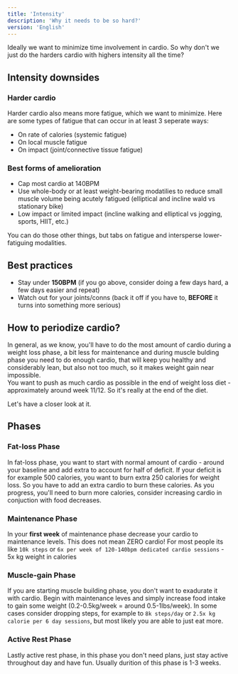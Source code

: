 ```yaml
---
title: 'Intensity'
description: 'Why it needs to be so hard?'
version: 'English'
---
```


Ideally we want to minimize time involvement in cardio. So why don't we just do the harders cardio with highers intensity all the time?

## Intensity downsides
### Harder cardio
Harder cardio also means more fatigue, which we want to minimize. Here are some types of fatigue that can occur in at least 3 seperate ways: <br/>
- On rate of calories (systemic fatigue)
- On local muscle fatigue
- On impact (joint/connective tissue fatigue)

### Best forms of amelioration
- Cap most cardio at 140BPM
- Use whole-body or at least weight-bearing modatilies to reduce small muscle volume being acutely fatigued (elliptical and incline wald vs stationary bike)
- Low impact or limited impact (incline walking and elliptical vs jogging, sports, HIIT, etc.)

<Info>
    You can do those other things, but tabs on fatigue and intersperse lower-fatiguing modalities.
</Info>

## Best practices
- Stay under **150BPM** (if you go above, consider doing a few days hard, a few days easier and repeat)
- Watch out for your joints/conns (back it off if you have to, **BEFORE** it turns into something more serious)

## How to periodize cardio?
In general, as we know, you'll have to do the most amount of cardio during a weight loss phase, a bit less for maintenance and during muscle bulding phase you need to do enough cardio, that will keep you healthy and considerably lean, but also not too much, so it makes weight gain near impossible.<br/>
You want to push as much cardio as possible in the end of weight loss diet - approximately around week 11/12. So it's really at the end of the diet.<br/>

Let's have a closer look at it.

## Phases
### Fat-loss Phase
In fat-loss phase, you want to start with normal amount of cardio - around your baseline and add extra to account for half of deficit.
<Info>
    If your deficit is for example 500 calories, you want to burn extra 250 calories for weight loss. So you have to add an extra cardio to burn these calories.
</Info>
As you progress, you'll need to burn more calories, consider increasing cardio in conjuction with food decreases.

### Maintenance Phase
In your **first week** of maintenance phase decrease your cardio to maintenance levels.
<Warning>
    This does not mean ZERO cardio!
</Warning>
For most people its like `10k steps` or `6x per week of 120-140bpm dedicated cardio sessions` - 5x kg weight in calories
### Muscle-gain Phase
If you are starting muscle building phase, you don't want to exadurate it with cardio. Begin with maintenance leves and simply increase food intake to gain some weight (0.2-0.5kg/week = around 0.5-1lbs/week). In some cases consider dropping steps, for example to `8k steps/day` or `2.5x kg calorie per 6 day sessions`, but most likely you are able to just eat more.

### Active Rest Phase
Lastly active rest phase, in this phase you don't need plans, just stay active throughout day and have fun. Usually durition of this phase is 1-3 weeks.